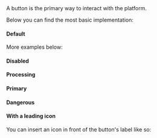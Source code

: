 
<Meta of={ButtonStories} />

<Title>Button</Title>
<Subtitle>A button is the primary way to interact with the platform.</Subtitle>

Below you can find the most basic implementation:

#### Default

<Canvas of={ButtonStories.Default} />
<Controls of={ButtonStories.Default} />

More examples below:

#### Disabled

<Canvas of={ButtonStories.Disabled} />

#### Processing

<Canvas of={ButtonStories.Processing} />

#### Primary

<Canvas of={ButtonStories.Primary} />

#### Dangerous

<Canvas of={ButtonStories.Dangerous} />

#### With a leading icon

You can insert an icon in front of the button's label like so:

<Canvas of={ButtonStories.WithLeadingIcon} />
